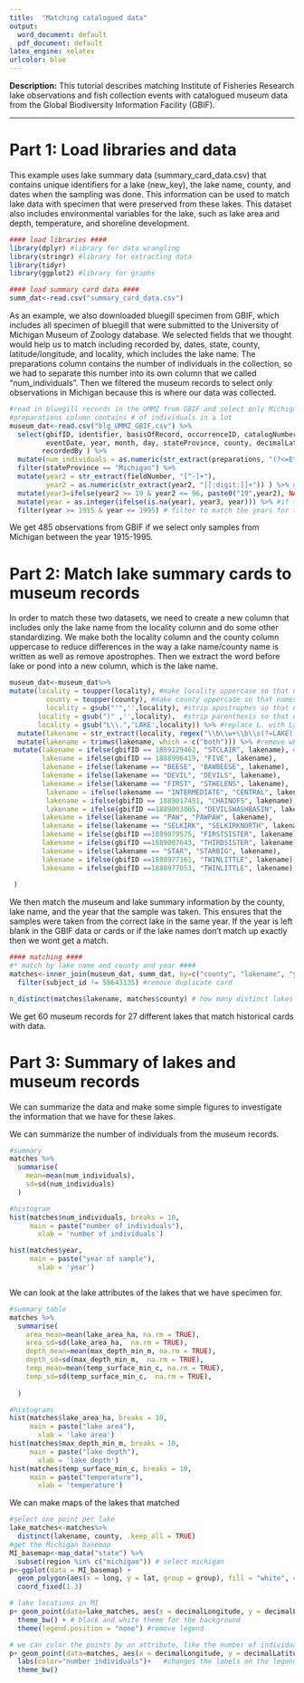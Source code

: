 ```yaml
---
title:  "Matching catalogued data"
output:
  word_document: default
  pdf_document: default
latex_engine: xelatex
urlcolor: blue
---
```


**Description:** This tutorial describes matching Institute of Fisheries Research lake observations and fish collection events with catalogued museum data from the Global Biodiversity Information Facility (GBIF).

---
# Part 1: Load libraries and data  

This example uses lake summary data (summary_card_data.csv) that contains unique identifiers for a lake (new_key), the lake name, county, and dates when the sampling was done. This information can be used to match lake data with specimen that were preserved from these lakes. This dataset also includes environmental variables for the lake, such as lake area and depth, temperature, and shoreline development. 


```r
#### load libraries #### 
library(dplyr) #library for data wrangling 
library(stringr) #library for extracting data 
library(tidyr)
library(ggplot2) #library for graphs

#### load summary card data #### 
summ_dat<-read.csv("summary_card_data.csv") 


```

As an example, we also downloaded bluegill specimen from GBIF, which includes all specimen of bluegill that were submitted to the University of Michigan Museum of Zoology database. We selected fields that we thought would help us to match including recorded by, dates, state, county, latitude/longitude, and locality, which includes the lake name. The preparations column contains the number of individuals in the collection, so we had to separate this number into its own column that we called "num_individuals". 
Then we filtered the museum records to select only observations in Michigan because this is where our data was collected. 


```r
#read in bluegill records in the UMMZ from GBIF and select only Michigan records recorded by IFR 
#preparations column contains # of individuals in a lot 
museum_dat<-read.csv("blg_UMMZ_GBIF.csv") %>% 
  select(gbifID, identifier, basisOfRecord, occurrenceID, catalogNumber, preparations, fieldNumber, 
         eventDate, year, month, day, stateProvince, county, decimalLatitude, decimalLongitude, locality, 
        recordedBy ) %>% 
  mutate(num_individuals = as.numeric(str_extract(preparations, "(?<=EtOH - )\\d+")))%>% #extract number of individuals from the preparations column, where ?<= is a positive look-behind from the pattern "EtOH - " and \\d+ pulls out the digit
  filter(stateProvince == "Michigan") %>% 
  mutate(year2 = str_extract(fieldNumber, "[^-]+"), 
         year2 = as.numeric(str_extract(year2, "[[:digit:]]+")) ) %>% #pull the year from the field number 
  mutate(year3=ifelse(year2 >= 19 & year2 <= 96, paste0("19",year2), NA)) %>%  #add 19 infront of the year 
  mutate(year = as.integer(ifelse(is.na(year), year3, year))) %>% #if the year is missing then add the new year from fieldNumber
  filter(year >= 1915 & year <= 1995) # filter to match the years for the summary cards 
```

We get 485 observations from GBIF if we select only samples from Michigan between the year 1915-1995.

# Part 2: Match lake summary cards to museum records 

In order to match these two datasets, we need to create a new column that includes only the lake name from the locality column and do some other standardizing. We make both the locality column and the county column uppercase to reduce differences in the way a lake name/county name is written as well as remove apostrophes. Then we extract the word before lake or pond into a new column, which is the lake name.  

```r
museum_dat<-museum_dat%>% 
mutate(locality = toupper(locality), #make locality uppercase so that names are standard 
         county = toupper(county), #make county uppercase so that names are standard 
         locality = gsub("'",'',locality), #strip apostrophes so that names are standard
       locality = gsub(")" ,'',locality),  #strip parenthesis so that names are standard
       locality = gsub("L\\.",'LAKE',locality)) %>% #replace L. with Lake 
  mutate(lakename = str_extract(locality, regex("\\b\\w+\\b\\s(?=LAKE)|\\b\\w+\\b\\s(?=POND)"))) %>%  #extract the word right before lake or pond
  mutate(lakename = trimws(lakename, which = c("both"))) %>% #remove white space around the lake name 
 mutate(lakename = ifelse(gbifID == 1889129462, "STCLAIR", lakename), #several that didn't pull the correct name 
        lakename = ifelse(gbifID == 1888996419, "FIVE", lakename),
        lakename = ifelse(lakename == "BEESE", "BAWBEESE", lakename),
        lakename = ifelse(lakename == "DEVIL", "DEVILS", lakename),
        lakename = ifelse(lakename == "FIRST", "STHELENS", lakename),
         lakename = ifelse(lakename == "INTERMEDIATE", "CENTRAL", lakename),
         lakename = ifelse(gbifID == 1889017451, "CHAINOFS", lakename),
         lakename = ifelse(gbifID ==1889003005, "DEVILSWASHBASIN", lakename), 
        lakename = ifelse(lakename == "PAW", "PAWPAW", lakename),       
        lakename = ifelse(lakename == "SELKIRK", "SELKIRKNORTH", lakename), 
        lakename = ifelse(gbifID ==1889079575, "FIRSTSISTER", lakename),
        lakename = ifelse(gbifID ==1889007643, "THIRDSISTER", lakename),
        lakename = ifelse(lakename == "STAR", "STARBIG", lakename), 
        lakename = ifelse(gbifID ==1888977161, "TWINLITTLE", lakename), 
        lakename = ifelse(gbifID ==1888977053, "TWINLITTLE", lakename)
        
 ) 

```

We then match the museum and lake summary information by the county, lake name, and the year that the sample was taken.  This ensures that the samples were taken from the correct lake in the same year. If the year is left blank in the GBIF data or cards or if the lake names don't match up exactly then we wont get a match. 

```r
#### matching #### 
#* match by lake name and county and year ####
matches<-inner_join(museum_dat, summ_dat, by=c("county", "lakename", "year"= "begin_date_year")) %>% 
  filter(subject_id != 58643135) #remove duplicate card 

n_distinct(matches$lakename, matches$county) # how many distinct lakes ?

```

We get 60 museum records for 27 different lakes that match historical cards with data. 

# Part 3: Summary of lakes and museum records 
We can summarize the data and make some simple figures to investigate the information that we have for these lakes.  

We can summarize the number of individuals from the museum records.

```r
#summary
matches %>%
  summarise(
    mean=mean(num_individuals),
    sd=sd(num_individuals)
  )

#histogram 
hist(matches$num_individuals, breaks = 10, 
     main = paste("number of individuals"),
       xlab = 'number of individuals')

hist(matches$year, 
     main = paste("year of sample"),
       xlab = 'year')



```

We can look at the lake attributes of the lakes that we have specimen for. 

```r
#summary table
matches %>%
  summarise(
    area_mean=mean(lake_area_ha, na.rm = TRUE),
    area_sd=sd(lake_area_ha,  na.rm = TRUE),
    depth_mean=mean(max_depth_min_m, na.rm = TRUE),
    depth_sd=sd(max_depth_min_m,  na.rm = TRUE),
    temp_mean=mean(temp_surface_min_c, na.rm = TRUE),
    temp_sd=sd(temp_surface_min_c,  na.rm = TRUE),
    
  )

#histograms 
hist(matches$lake_area_ha, breaks = 10, 
     main = paste("lake area"),
       xlab = 'lake area')
hist(matches$max_depth_min_m, breaks = 10, 
     main = paste("lake depth"),
       xlab = 'lake depth')
hist(matches$temp_surface_min_c, breaks = 10, 
     main = paste("temperature"),
       xlab = 'temperature')

```
We can make maps of the lakes that matched 
```r
#select one point per lake 
lake_matches<-matches%>%
  distinct(lakename, county, .keep_all = TRUE)
#get the Michigan basemap
MI_basemap<-map_data("state") %>%
  subset(region %in% c("michigan")) # select michigan 
p<-ggplot(data = MI_basemap) + 
  geom_polygon(aes(x = long, y = lat, group = group), fill = "white", color = "black") + #this fill MI white and outline is black
  coord_fixed(1.3) 

# lake locations in MI
p+ geom_point(data=lake_matches, aes(x = decimalLongitude, y = decimalLatitude, alpha = 0.1 ) ) + 
  theme_bw() + # black and white theme for the background 
  theme(legend.position = "none") #remove legend 

# we can color the points by an attribute, like the number of individuals in the museum collection 
p+ geom_point(data=matches, aes(x = decimalLongitude, y = decimalLatitude, colour = c(num_individuals))) + 
  labs(color="number individuals")+   #changes the labels on the legend
  theme_bw()


```

